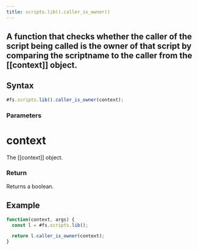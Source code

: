 ```yaml
---
title: scripts.lib().caller_is_owner()
---
```


## A function that checks whether the caller of the script being called is the owner of that script by comparing the scriptname to the caller from the [[context]] object.

## Syntax

```js
#fs.scripts.lib().caller_is_owner(context);
```

### Parameters

# context

The [[context]] object.

### Return

Returns a boolean.

## Example

```js
function(context, args) {
  const l = #fs.scripts.lib();

  return l.caller_is_owner(context);
}
```

